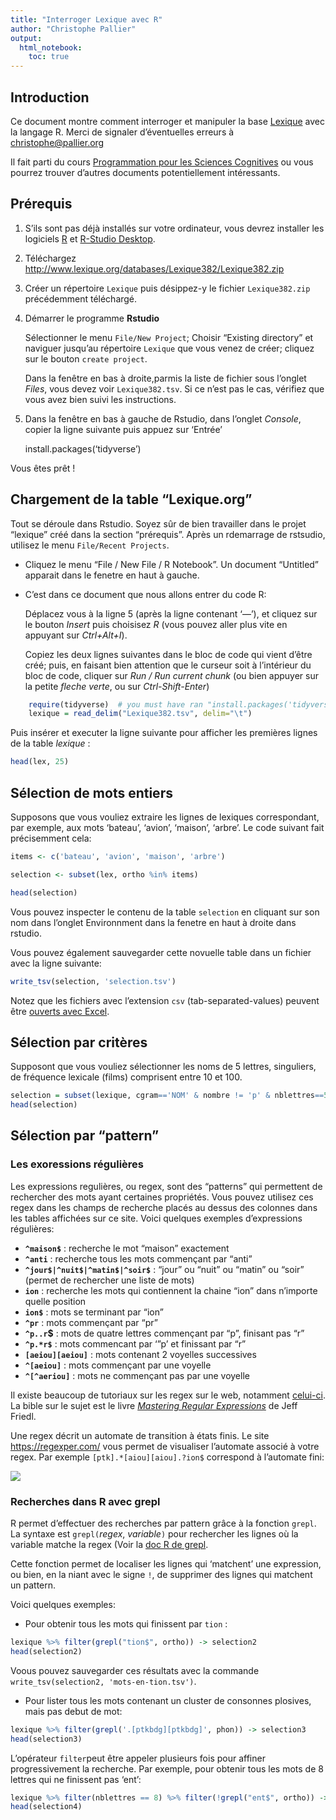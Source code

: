 ```yaml
---
title: "Interroger Lexique avec R"
author: "Christophe Pallier"
output: 
  html_notebook:
    toc: true
---
```


## Introduction

Ce document montre comment interroger et manipuler la base [Lexique](http://www.lexique.org) avec la langage R. Merci de signaler d'éventuelles erreurs à <christophe@pallier.org>

Il fait parti du cours [Programmation pour les Sciences Cognitives](https://chrplr.github.io/PCBS/) ou vous pourrez trouver d'autres documents potentiellement intéressants.


## Prérequis 

1. S'ils sont pas déjà installés sur votre ordinateur, vous devrez installer les logiciels [R](https://cran.r-project.org/) et  [R-Studio Desktop](https://www.rstudio.com/products/rstudio/#Desktop).


2. Téléchargez <http://www.lexique.org/databases/Lexique382/Lexique382.zip>

3. Créer un répertoire `Lexique` puis désippez-y le fichier `Lexique382.zip` précédemment téléchargé.

4. Démarrer le programme **Rstudio** 

   Sélectionner le menu `File/New Project`; Choisir "Existing directory" et naviguer jusqu'au répertoire `Lexique` que vous venez de créer; cliquez sur le bouton `create project`. 
   
   Dans la fenêtre en bas à droite,parmis la liste de fichier sous l'onglet *Files*, vous devez voir `Lexique382.tsv`. Si ce n'est pas le cas, vérifiez que vous avez bien suivi les instructions.

5. Dans la fenêtre en bas à gauche de Rstudio, dans l'onglet *Console*, copier la ligne suivante puis appuez sur 'Entrée'

    install.packages('tidyverse')

Vous êtes prêt !

## Chargement de la table "Lexique.org"

Tout se déroule dans Rstudio. Soyez sûr de bien travailler dans le projet "lexique" créé dans la section "prérequis". Après un rdemarrage de rstsudio, utilisez le menu `File/Recent Projects`.

* Cliquez le menu "File / New File / R Notebook". Un document "Untitled" apparait dans le fenetre en haut à gauche. 

* C'est dans ce document que nous allons entrer du code R:

  Déplacez vous à la ligne 5 (après la ligne contenant '---'), et cliquez sur le bouton *Insert* puis choisisez *R* (vous pouvez aller plus vite en appuyant sur *Ctrl+Alt+I*). 
  
  Copiez les deux lignes suivantes dans le bloc de code qui vient d'être créé; puis, en faisant bien attention que le curseur soit à l'intérieur du bloc de code, cliquer sur *Run / Run current chunk* (ou bien appuyer sur la petite *fleche verte*, ou sur *Ctrl-Shift-Enter*)


```r
    require(tidyverse)  # you must have ran "install.packages('tidyverse')" earlier
    lexique = read_delim("Lexique382.tsv", delim="\t")
```

Puis insérer et executer la ligne suivante pour afficher les premières lignes de la table _lexique_ :


```r
head(lex, 25)
```
   



## Sélection de mots entiers


Supposons que vous vouliez extraire les lignes de lexiques correspondant, par exemple, aux mots 'bateau', 'avion', 'maison', 'arbre'. Le code suivant
fait précisemment cela:


```r
items <- c('bateau', 'avion', 'maison', 'arbre')

selection <- subset(lex, ortho %in% items)

head(selection)
```

Vous pouvez inspecter le contenu de la table `selection` en cliquant sur son nom dans l'onglet Environnment dans la fenetre en haut à droite dans rstudio.


Vous pouvez également sauvegarder cette novuelle table dans un fichier avec la ligne suivante:

```r
write_tsv(selection, 'selection.tsv')
```

Notez que les fichiers avec l'extension `csv` (tab-separated-values) peuvent être [ouverts avec Excel](https://rievent.zendesk.com/hc/en-us/articles/360000029172-FAQ-How-do-I-open-a-tsv-file-in-Excel-).


## Sélection par critères

Supposont que vous vouliez sélectionner les noms de 5 lettres, singuliers, de fréquence lexicale (films) comprisent entre 10 et 100.

```r
selection = subset(lexique, cgram=='NOM' & nombre != 'p' & nblettres==5 & freqlivres > 10 & freqlivres < 100)
head(selection)
```

## Sélection par "pattern"

### Les exoressions régulières

Les expressions regulières, ou regex, sont des “patterns” qui permettent de rechercher des mots ayant certaines propriétés. Vous pouvez utilisez ces regex dans les champs de recherche placés au dessus des colonnes dans les tables affichées sur ce site. Voici quelques exemples d’expressions régulières:

- **`^maison$`** : recherche le mot “maison” exactement
- **`^anti`** : recherche tous les mots commençant par “anti”
- **`^jour$|^nuit$|^matin$|^soir$`** : “jour” ou “nuit” ou “matin” ou “soir” (permet de rechercher une liste de mots)
- **`ion`** : recherche les mots qui contiennent la chaine “ion” dans n’importe quelle position
- **`ion$`** : mots se terminant par “ion”
- **`^pr`** : mots commençant par “pr”
- **`^p..r`$** : mots de quatre lettres commençant par “p”, finisant pas “r”
- **`^p.*r$`** : mots commencant par ‘”p’ et finissant par “r”
- **`[aeiou][aeiou]`** : mots contenant 2 voyelles successives
- **`^[aeiou]`** : mots commençant par une voyelle
- **`^[^aeriou]`** : mots ne commençant pas par une voyelle

Il existe beaucoup de tutoriaux sur les regex sur le web, notamment [celui-ci](http://www.canyouseome.com/guide-regex/). La bible sur le sujet est le livre _[Mastering Regular Expressions](http://regex.info/book.html)_  de Jeff Friedl. 

Une regex décrit un automate de transition à états finis. Le site <https://regexper.com/> vous permet de visualiser l’automate associé à votre regex. Par exemple `[ptk].*[aiou][aiou].?ion$` correspond à l’automate fini:

![](fsa.png)

### Recherches dans R avec grepl

R permet d'effectuer des recherches par pattern grâce à la fonction `grepl`. La syntaxe est `grepl(`_regex_, _variable_`)` pour rechercher les lignes où la variable matche la regex (Voir la [doc R de grepl](https://stat.ethz.ch/R-manual/R-devel/library/base/html/grep.html).

Cette fonction permet de localiser les lignes qui 'matchent' une expression, ou bien, en la niant avec le signe `!`, de supprimer des lignes qui matchent un pattern.

Voici quelques exemples:

* Pour obtenir tous les mots qui finissent par `tion` :

```r
lexique %>% filter(grepl("tion$", ortho)) -> selection2
head(selection2)
```

Voous pouvez sauvegarder ces résultats avec la commande `write_tsv(selection2, 'mots-en-tion.tsv')`.

* Pour lister tous les mots contenant un cluster de consonnes plosives, mais pas debut de mot:

```r
lexique %>% filter(grepl('.[ptkbdg][ptkbdg]', phon)) -> selection3
head(selection3)
```


L'opérateur `filter`peut être appeler plusieurs fois pour affiner progressivement la recherche. Par exemple, pour obtenir tous les mots de 8 lettres qui ne finissent pas 'ent':
```r
lexique %>% filter(nblettres == 8) %>% filter(!grepl("ent$", ortho)) -> selection4
head(selection4)
```



